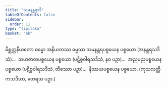 ```yaml
---
title: "သမနန္တရာဒိ"
tableOfContents: false
sidebar:
  order: 11
type: "tipitaka"
basket: "ab"
---
```



<DynamicBreadcrumb />

<Division number="44">

<Paragraph number="2367">
မိစ္ဆတ္တနိယတော ဓမ္မော အနိယတဿ ဓမ္မဿ သမနန္တရပစ္စယေန ပစ္စယော (အနန္တရသဒိသံ)…  သဟဇာတပစ္စယေန ပစ္စယော (ပဋိစ္စဝါရသဒိသံ, နဝ ပဉှာ)…  အညမညပစ္စယေန ပစ္စယော (ပဋိစ္စဝါရသဒိသံ, တိဿော ပဉှာ)…  နိဿယပစ္စယေန ပစ္စယော. (ကုသလတ္တိကသဒိသာ, တေရသ ပဉှာ.)
</Paragraph>
</Division>